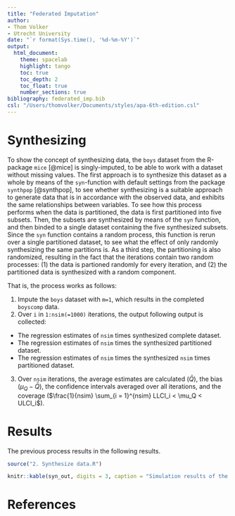 ```yaml
---
title: "Federated Imputation"
author: 
- Thom Volker
- Utrecht University
date: "`r format(Sys.time(), '%d-%m-%Y')`"
output: 
  html_document:
    theme: spacelab
    highlight: tango
    toc: true
    toc_depth: 2
    toc_float: true
    number_sections: true
bibliography: federated_imp.bib
csl: "/Users/thomvolker/Documents/styles/apa-6th-edition.csl"
---
```


# Synthesizing

To show the concept of synthesizing data, the `boys` dataset from the R-package `mice` [@mice] is singly-imputed, to be able to work with a dataset without missing values. The first approach is to synthesize this dataset as a whole by means of the `syn`-function with default settings from the package `synthpop` [@synthpop], to see whether synthesizing is a suitable approach to generate data that is in accordance with the observed data, and exhibits the same relationships between variables. To see how this process performs when the data is partitioned, the data is first partitioned into five subsets. Then, the subsets are synthesized by means of the `syn` function, and then binded to a single dataset containing the five synthesized subsets. Since the `syn` function contains a random process, this function is rerun over a single partitioned dataset, to see what the effect of only randomly synthesizing the same partitions is. As a third step, the partitioning is also randomized, resulting in the fact that the iterations contain two random processes: (1) the data is partioned randomly for every iteration, and (2) the partitioned data is synthesized with a random component.

That is, the process works as follows: 

@. Impute the `boys` dataset with `m=1`, which results in the completed `boyscomp` data.
@. Over `i` in `1:nsim(=1000)` iterations, the output following output is collected:
  + The regression estimates of `nsim` times synthesized complete dataset.
  + The regression estimates of `nsim` times the synthesized partitioned dataset.
  + The regression estimates of `nsim` times the synthesized `nsim` times partitioned dataset.
@. Over `nsim` iterations, the average estimates are calculated ($\bar{Q}$), the bias ($\mu_Q - \bar{Q}$), the confidence intervals averaged over all iterations, and the coverage ($\frac{1}{nsim} \sum_{i = 1}^{nsim} LLCI_i < \mu_Q < ULCI_i$).

# Results

The previous process results in the following results.

```r
source("2. Synthesize data.R")
```

```r
knitr::kable(syn_out, digits = 3, caption = "Simulation results of the model age ~ hgt + tv for three different synthesizing")
```

# References

\setlength{\parindent}{-0.2in}
\setlength{\leftskip}{0.2in}
\noindent

<div id="refs"></div>


